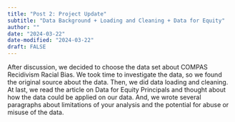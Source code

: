 ```yaml
---
title: "Post 2: Project Update"
subtitle: "Data Background + Loading and Cleaning + Data for Equity"
author: ""
date: "2024-03-22"
date-modified: "2024-03-22"
draft: FALSE
---
```


After discussion, we decided to choose the data set about COMPAS Recidivism Racial Bias. We took time to investigate the data, so we found the original source about the data. Then, we did data loading and cleaning. At last, we read the article on Data for Equity Principals and thought about how the data could be applied on our data. And, we wrote several paragraphs about limitations of your analysis and the potential for abuse or misuse of the data.